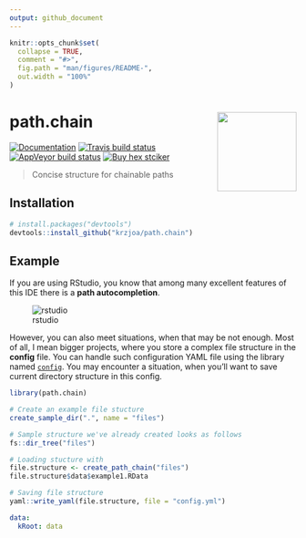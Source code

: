 ```yaml
---
output: github_document
---
```


<!-- README.md is generated from README.Rmd. Please edit that file -->

```r
knitr::opts_chunk$set(
  collapse = TRUE,
  comment = "#>",
  fig.path = "man/figures/README-",
  out.width = "100%"
)
```

# path.chain <img src='man/figures/logo.png' align="right" height="139" />

<!-- badges: start -->
[![Documentation](https://img.shields.io/badge/documentation-path.chain-orange.svg?colorB=E91E63)](http://krzjoa.github.io/path.chain/)
[![Travis build status](https://travis-ci.org/krzjoa/path.chain.svg?branch=master)](https://travis-ci.org/krzjoa/path.chain)
[![AppVeyor build status](https://ci.appveyor.com/api/projects/status/github/krzjoa/path.chain?branch=master&svg=true)](https://ci.appveyor.com/project/krzjoa/path.chain)
[![Buy hex
stciker](https://img.shields.io/badge/buy%20hex-path.chain-green)](http://www.redbubble.com/people/krzjoa/works/45140988-path-chain-r-package-hex-sticker?p=sticker&asc=u)
<!-- badges: end -->

> Concise structure for chainable paths

## Installation

``` r
# install.packages("devtools")
devtools::install_github("krzjoa/path.chain")
```
## Example
If you are using RStudio, you know that among many excellent features of this IDE there is a **path autocompletion**.

![rstudio](man/figures/rstudio-autocompletion.gif)


However, you can also meet situations, when that may be not enough.
Most of all, I mean bigger projects, where you store a complex file structure in the **config** file. 
You can handle such configuration YAML file using the library named [`config`](https://github.com/rstudio/config).
You may encounter a situation, when you'll want to save current directory structure in this config.

```r
library(path.chain)

# Create an example file stucture
create_sample_dir(".", name = "files")

# Sample structure we've already created looks as follows
fs::dir_tree("files")

# Loading stucture with 
file.structure <- create_path_chain("files")
file.structure$data$example1.RData

# Saving file structure
yaml::write_yaml(file.structure, file = "config.yml")
```

```yaml
data:
  kRoot: data


```


